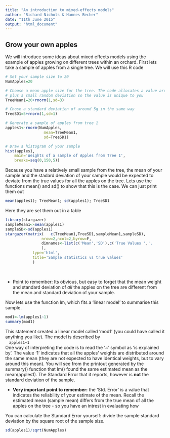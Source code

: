 ```yaml
---
title: "An introduction to mixed-effects models"
author: "Richard Nichols & Hannes Becher"
date: "11th June 2015"
output: "html_document"
---
```


## Grow your own apples
We will introduce some ideas about mixed effects models using the example of apples growing on different trees within an orchard.  First lets take a sample of apples from a single tree.  We will use this R code

```R
# Set your sample size to 20
NumApples=20	 

# Choose a mean apple size for the tree. The code allocates a value around 20g 	
# plus a small random deviation so the value is unique to you				
TreeMean1=20+rnorm(1,sd=3)		

# Chose a standard deviation of around 5g in the same way
TreeSD1=5+rnorm(1,sd=1)			

# Generate a sample of apples from tree 1
apples1<-rnorm(NumApples,
				 mean=TreeMean1,
				 sd=TreeSD1)

# Draw a histogram of your sample
hist(apples1,
	main='Weights of a sample of Apples from Tree 1',
	breaks=seq(0,150,5))		
````							

Because you have a relatively small sample from the tree, the mean of your sample
and the stadard deviation of your sample would be expected to deviate from the
true values for all the apples on the tree.  Lets use the functions mean() and
sd() to show that this is the case.  We can just print them out

```R
mean(apples1); TreeMean1; sd(apples1); TreeSD1
```
Here they are set them out in a table

```R
library(stargazer)
sampleMean1<-mean(apples1)
sampleSD<-sd(apples1)
stargazer(matrix(	c(TreeMean1,TreeSD1,sampleMean1,sampleSD),
				nrow=2,ncol=2,byrow=F,
				dimnames<-list(c('Mean','SD'),c('True Values ','.       Sample Values.'))
				),
			type='html',
			title='Sample statistics vs true values'
			)	
```
&nbsp;

  
  
* Point to remember:  Its obvious, but easy to forget that the mean weight and standard deviation of _all_ the apples on the tree are different from the mean and standard deviation of your sample.

Now lets use the function lm, which fits a 'linear model' to summarise this sample.

```R
mod1<-lm(apples1~1)
summary(mod1)
```

This statement created a linear model called 'mod1' (you could have called it anything you like). The model is described by
<BR>&nbsp;&nbsp; `apples1~1`
<BR>
One way of interpreting the code is to read the '~' symbol as 'is explained by'.  The value '1' indicates that all the apples' weights are distributed around the same mean (they are not expected to have identical weights, but to vary around this mean).  You will see from the printout generated by the summary() function that lm() found the same estimated mean as the mean(apples1).  The Standard Error that it reports, however is __not__ the standard deviation of the sample.

* __Very important point to remember:__ the 'Std. Error' is a value that indicates the reliability of your estimate of the mean.  Recall the estimated mean (sample mean) differs from the true mean of all the apples on the tree - so you have an intrest in evaluating how

You can calculate the Standard Error yourself: divide the sample standard deviation by the square root of the sample size.

```R
sd(apples1)/sqrt(NumApples)
```
